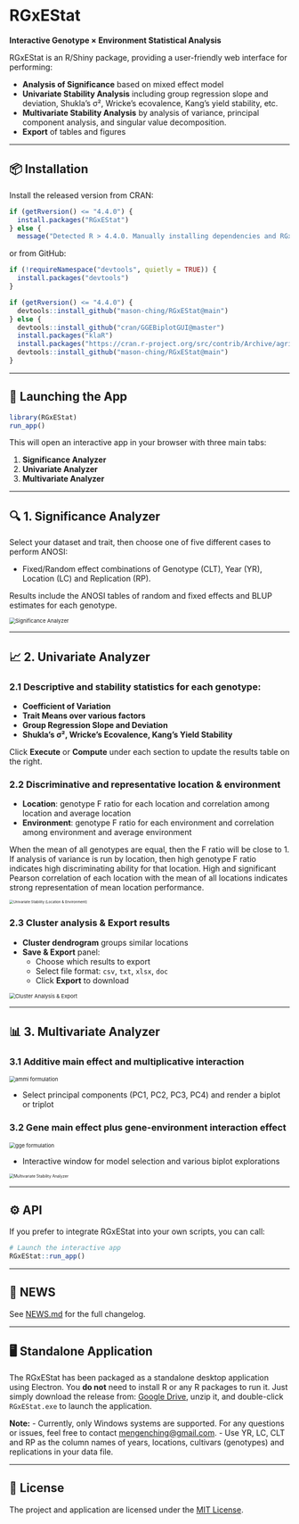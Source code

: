 # RGxEStat

**Interactive Genotype × Environment Statistical Analysis**

RGxEStat is an R/Shiny package, providing a user-friendly web interface for performing:

-   **Analysis of Significance** based on mixed effect model
-   **Univariate Stability Analysis** including group regression slope and deviation, Shukla's σ², Wricke's ecovalence, Kang's yield stability, etc.
-   **Multivariate Stability Analysis** by analysis of variance, principal component analysis, and singular value decomposition.
-   **Export** of tables and figures

------------------------------------------------------------------------

## 📦 Installation

Install the released version from CRAN:

``` r
if (getRversion() <= "4.4.0") {
  install.packages("RGxEStat")
} else {
  message("Detected R > 4.4.0. Manually installing dependencies and RGxEStat from GitHub.")
```

or from GitHub:

``` r
if (!requireNamespace("devtools", quietly = TRUE)) {
  install.packages("devtools")
}

if (getRversion() <= "4.4.0") {
  devtools::install_github("mason-ching/RGxEStat@main")
} else {
  devtools::install_github("cran/GGEBiplotGUI@master")
  install.packages("klaR")
  install.packages("https://cran.r-project.org/src/contrib/Archive/agricolae/agricolae_1.3-6.tar.gz", repos = NULL, type = "source")
  devtools::install_github("mason-ching/RGxEStat@main")
}
```

------------------------------------------------------------------------

## 🚀 Launching the App

``` r
library(RGxEStat)
run_app()
```

This will open an interactive app in your browser with three main tabs:

1.  **Significance Analyzer**
2.  **Univariate Analyzer**
3.  **Multivariate Analyzer**

------------------------------------------------------------------------

## 🔍 1. Significance Analyzer

Select your dataset and trait, then choose one of five different cases to perform ANOSI:

-   Fixed/Random effect combinations of Genotype (CLT), Year (YR), Location (LC) and Replication (RP).

Results include the ANOSI tables of random and fixed effects and BLUP estimates for each genotype.

<img src="files/anosi.png" alt="Significance Analyzer" style="zoom: 67%;"/>

------------------------------------------------------------------------

## 📈 2. Univariate Analyzer

### 2.1 Descriptive and stability statistics for each genotype:

-   **Coefficient of Variation**
-   **Trait Means over various factors**
-   **Group Regression Slope and Deviation**
-   **Shukla's σ², Wricke's Ecovalence, Kang's Yield Stability**

Click **Execute** or **Compute** under each section to update the results table on the right.

### 2.2 Discriminative and representative location & environment

-   **Location**: genotype F ratio for each location and correlation among location and average location
-   **Environment**: genotype F ratio for each environment and correlation among environment and average environment

When the mean of all genotypes are equal, then the F ratio will be close to 1. If analysis of variance is run by location, then high genotype F ratio indicates high discriminating ability for that location. High and significant Pearson correlation of each location with the mean of all locations indicates strong representation of mean location performance.

<img src="files/univariate_1.png" alt="Univariate Stability (Location &amp; Environment)" style="zoom: 45%;"/>

### 2.3 Cluster analysis & Export results

-   **Cluster dendrogram** groups similar locations
-   **Save & Export** panel:
    -   Choose which results to export
    -   Select file format: `csv`, `txt`, `xlsx`, `doc`
    -   Click **Export** to download

<img src="files/univariate_2.png" alt="Cluster Analysis &amp; Export" style="zoom: 67%;"/>

------------------------------------------------------------------------

## 📊 3. Multivariate Analyzer

### 3.1 Additive main effect and multiplicative interaction

<img src="files/ammi.png" alt="ammi formulation" style="zoom: 67%;"/>

-   Select principal components (PC1, PC2, PC3, PC4) and render a biplot or triplot

### 3.2 Gene main effect plus gene-environment interaction effect

<img src="files/gge.png" alt="gge formulation" style="zoom: 67%;"/>

-   Interactive window for model selection and various biplot explorations

<img src="files/multivariate.png" alt="Multivariate Stability Analyzer" style="zoom: 50%;"/>

------------------------------------------------------------------------

## ⚙️ API

If you prefer to integrate RGxEStat into your own scripts, you can call:

``` r
# Launch the interactive app
RGxEStat::run_app()
```

------------------------------------------------------------------------

## 📝 NEWS

See [NEWS.md](NEWS.md) for the full changelog.

------------------------------------------------------------------------

## 🖥️ Standalone Application

The RGxEStat has been packaged as a standalone desktop application using Electron. You **do not** need to install R or any R packages to run it. Just simply download the release from: [Google Drive](https://drive.google.com/file/d/1AvK8B6NXodgGHv2K6t7tHX0olEem_3n_/view?usp=sharing), unzip it, and double-click `RGxEStat.exe` to launch the application.

**Note:** 
-   Currently, only Windows systems are supported. For any questions or issues, feel free to contact [mengenching\@gmail.com](mailto:mengenching@gmail.com).
-   Use YR, LC, CLT and RP as the column names of years, locations, cultivars (genotypes) and replications in your data file.

------------------------------------------------------------------------

## 📄 License

The project and application are licensed under the [MIT License](LICENSE).
